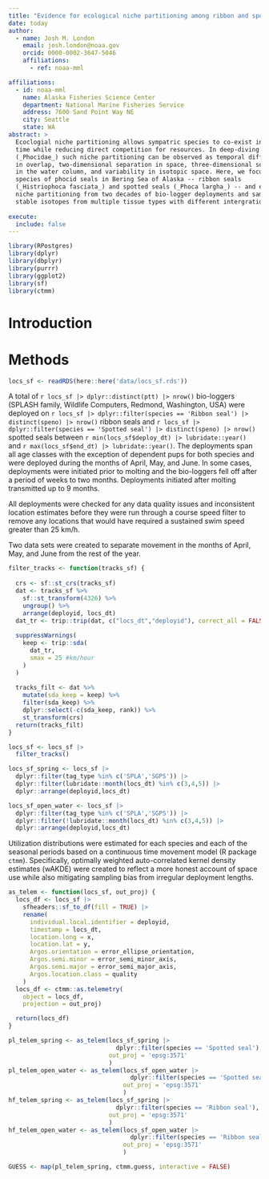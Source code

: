 ```yaml
---
title: "Evidence for ecological niche partitioning among ribbon and spotted seals in the Bering Sea and implications for their resiliency to climate change"
date: today
author:
  - name: Josh M. London
    email: josh.london@noaa.gov
    orcid: 0000-0002-3647-5046
    affiliations:
      - ref: noaa-mml

affiliations:
  - id: noaa-mml
    name: Alaska Fisheries Science Center
    department: National Marine Fisheries Service
    address: 7600 Sand Point Way NE
    city: Seattle
    state: WA
abstract: > 
  Ecoclogial niche partitioning allows sympatric species to co-exist in space and
  time while reducing direct competition for resources. In deep-diving seals
  (_Phocidae_) such niche partitioning can be observed as temporal differentiation
  in overlap, two-dimensional separation in space, three-dimensional separation
  in the water column, and variability in isotopic space. Here, we focus on two
  species of phocid seals in Bering Sea of Alaska -- ribbon seals
  (_Histriophoca fasciata_) and spotted seals (_Phoca largha_) -- and evidence for
  niche partitioning from two decades of bio-logger deployments and sampling of
  stable isotopes from multiple tissue types with different intergration times.
  
execute:
  include: false
---
```


```r
library(RPostgres)
library(dplyr)
library(dbplyr)
library(purrr)
library(ggplot2)
library(sf)
library(ctmm)
```

# Introduction

# Methods

```r
locs_sf <- readRDS(here::here('data/locs_sf.rds'))
```

A total of `r locs_sf |> dplyr::distinct(ptt) |> nrow()` bio-loggers (SPLASH
family, Wildlife Computers, Redmond, Washington, USA) were deployed on
`r locs_sf |> dplyr::filter(species == 'Ribbon seal') |> distinct(speno) |> nrow()`
ribbon seals and 
`r locs_sf |> dplyr::filter(species == 'Spotted seal') |> distinct(speno) |> nrow()`
spotted seals between `r min(locs_sf$deploy_dt) |> lubridate::year()` and
`r max(locs_sf$end_dt) |> lubridate::year()`. The deployments span all age classes
with the exception of dependent pups for both species and were deployed during the
months of April, May, and June. In some cases, deployments were initiated prior to molting
and the bio-loggers fell off after a period of weeks to two months. Deployments
initiated after molting transmitted up to 9 months.

All deployments were checked for any data quality issues and inconsistent
location estimates before they were run through a course speed filter to
remove any locations that would have required a sustained swim speed greater
than 25 km/h.

Two data sets were created to separate movement in the months of April, May,
and June from the rest of the year.

```r
filter_tracks <- function(tracks_sf) {
  
  crs <- sf::st_crs(tracks_sf)
  dat <- tracks_sf %>%
    sf::st_transform(4326) %>%
    ungroup() %>%
    arrange(deployid, locs_dt)
  dat_tr <- trip::trip(dat, c("locs_dt","deployid"), correct_all = FALSE)
  
  suppressWarnings(
    keep <- trip::sda(
      dat_tr,
      smax = 25 #km/hour
    )
  )
  
  tracks_filt <- dat %>%
    mutate(sda_keep = keep) %>%
    filter(sda_keep) %>%
    dplyr::select(-c(sda_keep, rank)) %>%
    st_transform(crs)
  return(tracks_filt)
}

locs_sf <- locs_sf |> 
  filter_tracks()

locs_sf_spring <- locs_sf |> 
  dplyr::filter(tag_type %in% c('SPLA','SGPS')) |> 
  dplyr::filter(lubridate::month(locs_dt) %in% c(3,4,5)) |> 
  dplyr::arrange(deployid,locs_dt) 

locs_sf_open_water <- locs_sf |> 
  dplyr::filter(tag_type %in% c('SPLA','SGPS')) |> 
  dplyr::filter(!lubridate::month(locs_dt) %in% c(3,4,5)) |> 
  dplyr::arrange(deployid,locs_dt) 

```

Utilization distributions were estimated for each species and each of the
seasonal periods based on a continuous time movement model (R package `ctmm`).
Specifically, optimally weighted auto-correlated kernel density estimates (wAKDE)
were created to reflect a more honest account of space use while also mitigating
sampling bias from irregular deployment lengths.

```r
as_telem <- function(locs_sf, out_proj) {
  locs_df <- locs_sf |> 
    sfheaders::sf_to_df(fill = TRUE) |> 
    rename(
      individual.local.identifier = deployid,
      timestamp = locs_dt,
      location.long = x,
      location.lat = y,
      Argos.orientation = error_ellipse_orientation,
      Argos.semi.minor = error_semi_minor_axis,
      Argos.semi.major = error_semi_major_axis,
      Argos.location.class = quality
    )
  locs_df <- ctmm::as.telemetry(
    object = locs_df, 
    projection = out_proj)

  return(locs_df)
}
```

```r
pl_telem_spring <- as_telem(locs_sf_spring |> 
                              dplyr::filter(species == 'Spotted seal'),
                            out_proj = 'epsg:3571'
                            )
pl_telem_open_water <- as_telem(locs_sf_open_water |> 
                                  dplyr::filter(species == 'Spotted seal'),
                                out_proj = 'epsg:3571'
                                )
hf_telem_spring <- as_telem(locs_sf_spring |> 
                              dplyr::filter(species == 'Ribbon seal'),
                            out_proj = 'epsg:3571'
                            )
hf_telem_open_water <- as_telem(locs_sf_open_water |> 
                                  dplyr::filter(species == 'Ribbon seal'),
                                out_proj = 'epsg:3571'
                                )
```

```r
GUESS <- map(pl_telem_spring, ctmm.guess, interactive = FALSE)
```

